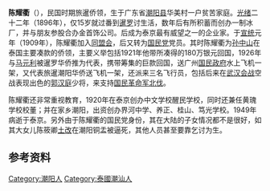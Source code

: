 '''陈耀衢'''（{{bd|1881年|1月18日|1949年|10月16日}}），民国时期旅暹侨领，生于广东省[[潮阳县|潮阳县]]华美村一户贫苦家庭。[[光绪|光绪]]二十二年（1896年），仅15岁就过番到[[暹罗|暹罗]]讨生活，数年后有所积蓄而创办一制冰厂，并与朋友参股合办金首饰公司。后成为泰京最有威望之一的企业家。于[[宣统|宣统]]元年（1909年），陈耀衢加入[[同盟会|同盟会]]，后又转为[[国民党|国民党]]党员。其时陈耀衢为[[孙中山|孙中山]]在泰国主要凑款的侨领，主要义举包括1921年他带所凑得的180万银元回国，1926年与[[马元利|马元利]]被暹罗华侨推为代表，携带筹集的巨款回国，送广州[[国民政府|国民政府]]水上飞机一架，又代表旅暹潮阳华侨送飞机一架，还派来三名飞行员，包括后来在[[武汉会战|武汉会战]]空战表现出色的[[郭汉庭|郭汉庭]]少将，来支持[[国民革命军|国民革命军]][[北伐|北伐]]。

陈耀衢还非常重视教育，1920年在泰京创办中文学校醒民学校，同时还兼任黄瑰学校校董；并在家乡潮阳，出资创办界河中学、养正、桂山、笃光学校。1949年病逝于泰京。另外由于陈耀衢的国民党身份，其在大陆的子女情况都不是很好，如其大女儿陈筱卿[[土改|土改]]在潮阳铜盂被逼死，其他人员甚至要靠乞讨为生。
==参考资料==
[[Category:潮阳人|Category:潮阳人]]
[[Category:泰國潮汕人|Category:泰國潮汕人]]